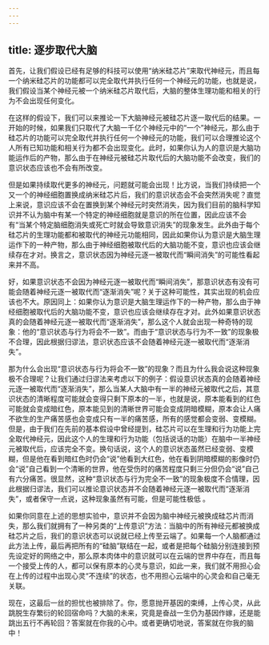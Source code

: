 ```yaml
---
---
---
```

title: 逐步取代大脑
---




首先，让我们假设已经有足够的科技可以使用“纳米硅芯片”来取代神经元，而且每一个纳米硅芯片的功能都可以完全取代并执行任何一个神经元的功能，也就是说，我们假设当某个神经元被一个纳米硅芯片取代后，大脑的整体生理功能和相关的行为不会出现任何变化。

在这样的假设下，我们可以来推论一下大脑神经元被硅芯片逐一取代后的结果。一开始的时候，如果我们只取代了大脑一千亿个神经元中的“一个”神经元，那么由于硅芯片的功能可以完全取代并执行任何一个神经元的功能，我们可以合理推论这个人所有已知功能和相关行为都不会出现变化。此时，如果你认为人的意识是大脑功能运作后的产物，那么由于在神经元被硅芯片取代后的大脑功能不会改变，我们的意识状态应该也不会有所改变。

但是如果持续取代更多的神经元，问题就可能会出现！比方说，当我们持续把一个又一个的神经细胞置换成纳米硅芯片后，我们的意识状态会不会突然消失呢？直觉上来说，意识应该不会在置换到某个神经元时突然消失，因为我们目前的脑科学知识并不认为脑中有某一个特定的神经细胞就是意识的所在位置，因此应该不会有“当某个特定脑细胞消失或死亡时就会导致意识消失”的现象发生。此外由于每个硅芯片的生理功能都和被取代的神经元功能相同，因此如果你认为意识是大脑生理运作下的一种产物，那么由于神经细胞被取代后的大脑功能不变，意识也应该会继续存在才对。换言之，意识状态因为神经元逐一被取代而“瞬间消失”的可能性看起来并不高。

好，如果意识状态不会因为神经元逐一被取代而“瞬间消失”，那意识状态有没有可能会随着神经元逐一被取代而“逐渐消失”呢？关于这种可能性，其实出现的机会应该也不大。原因同上：如果你认为意识是大脑生理运作下的一种产物，那么由于神经细胞被取代后的大脑功能不变，意识也应该会继续存在才对。此外如果意识状态真的会随着神经元逐一被取代而“逐渐消失”，那么这个人就会出现一种奇特的现象：他的“意识状态与行为将会不一致”。而由于“意识状态与行为不一致”的现象极不合理，因此根据归谬法，意识状态应该不会随着神经元逐一被取代而“逐渐消失”。

那为什么会出现“意识状态与行为将会不一致”的现象？而且为什么我会说这种现象极不合理呢？让我们通过归谬法来考虑以下的例子：假设意识状态真的会随着神经元逐一被取代而“逐渐消失”，那么当某人大脑中有一半的神经元被取代之后，其意识状态的清晰程度可能就会变得只剩下原本的一半，也就是说，原本能看到的红色可能就会变成暗红色，原本能见到的清晰世界可能会变成阴暗模糊，原本会让人痛不欲生的生产痛苦感也会变成只有一半的痛苦感，所有的感觉都会变弱、变模糊。但是，由于我们在先前的基本假设中曾经提到，硅芯片可以在生理和行为功能上完全取代神经元，因此这个人的生理和行为功能（包括说话的功能）在脑中一半神经元被取代后，应该完全不变。换句话说，这个人的意识状态虽然已经变弱、变模糊，但是他在看到暗红色时仍会“说”他看到大红色，他在看到阴暗模糊的影像时仍会“说”自己看到一个清晰的世界，他在受伤时的痛苦程度只剩三分但仍会“说”自己有六分痛苦。很显然，这种“意识状态与行为完全不一致”的现象极度不合情理，因此根据归谬法，我们可以推论意识状态并不会随着神经元逐一被取代而“逐渐消失”，或者保守一点说，这种现象虽然有可能，但是可能性极低 。

如果你同意在上述的思想实验中，意识并不会因为脑中神经元被换成硅芯片而消失，那么我们就拥有了一种另类的“上传意识”方法：当脑中的所有神经元都被换成硅芯片之后，我们的意识状态可以说就已经上传至云端了。如果每一个人脑都通过此方法上传，最后再把所有的“硅脑”联结在一起，或者是把每个硅脑分别连接到预先设定好的网络之中，那么原本肉体中的意识就可以在云端的世界中存在，而且每一个接受上传的人，都可以保有原本的心灵与意识，如此一来，我们就不用担心会在上传的过程中出现心灵“不连续”的状态，也不用担心云端中的心灵会和自己毫无关联。

现在，这最后一丝的担忧也被排除了。你，愿意抛开基因的束缚，上传心灵，从此跳脱生存繁衍的轮回宿命吗？大脑的未来，究竟是奋战一生仍为基因作嫁，还是能跳出五行不再轮回？答案就在你我的心中。或者更确切地说，答案就在你我的脑中！
